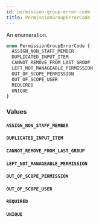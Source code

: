 ```yaml
---
id: permission-group-error-code
title: PermissionGroupErrorCode
---
```



An enumeration.

```graphql
enum PermissionGroupErrorCode {
  ASSIGN_NON_STAFF_MEMBER
  DUPLICATED_INPUT_ITEM
  CANNOT_REMOVE_FROM_LAST_GROUP
  LEFT_NOT_MANAGEABLE_PERMISSION
  OUT_OF_SCOPE_PERMISSION
  OUT_OF_SCOPE_USER
  REQUIRED
  UNIQUE
}
```


### Values

#### `ASSIGN_NON_STAFF_MEMBER` 




#### `DUPLICATED_INPUT_ITEM` 




#### `CANNOT_REMOVE_FROM_LAST_GROUP` 




#### `LEFT_NOT_MANAGEABLE_PERMISSION` 




#### `OUT_OF_SCOPE_PERMISSION` 




#### `OUT_OF_SCOPE_USER` 




#### `REQUIRED` 




#### `UNIQUE` 






